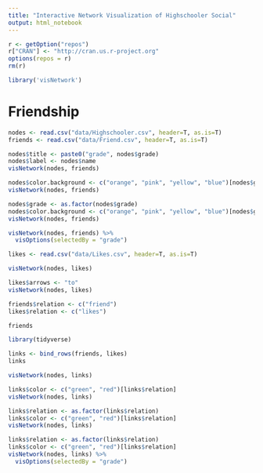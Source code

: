 ```yaml
---
title: "Interactive Network Visualization of Highschooler Social"
output: html_notebook
---
```


```r
r <- getOption("repos")
r["CRAN"] <- "http://cran.us.r-project.org"
options(repos = r)
rm(r)
```


```r
library('visNetwork') 
```

# Friendship

```r
nodes <- read.csv("data/Highschooler.csv", header=T, as.is=T)
friends <- read.csv("data/Friend.csv", header=T, as.is=T)
```

```r
nodes$title <- paste0("grade", nodes$grade)
nodes$label <- nodes$name
visNetwork(nodes, friends)
```

```r
nodes$color.background <- c("orange", "pink", "yellow", "blue")[nodes$grade]
visNetwork(nodes, friends)
```

```r
nodes$grade <- as.factor(nodes$grade)
nodes$color.background <- c("orange", "pink", "yellow", "blue")[nodes$grade]
visNetwork(nodes, friends)
```



```r
visNetwork(nodes, friends) %>% 
  visOptions(selectedBy = "grade")
```

```r
likes <- read.csv("data/Likes.csv", header=T, as.is=T)
```

```r
visNetwork(nodes, likes)
```

```r
likes$arrows <- "to"
visNetwork(nodes, likes)
```

```r
friends$relation <- c("friend")
likes$relation <- c("likes")
```

```r
friends
```

```r
library(tidyverse)
```

```r
links <- bind_rows(friends, likes)
links
```

```r
visNetwork(nodes, links)
```

```r
links$color <- c("green", "red")[links$relation]
visNetwork(nodes, links)
```

```r
links$relation <- as.factor(links$relation)
links$color <- c("green", "red")[links$relation]
visNetwork(nodes, links)
```

```r
links$relation <- as.factor(links$relation)
links$color <- c("green", "red")[links$relation]
visNetwork(nodes, links) %>% 
  visOptions(selectedBy = "grade")
```